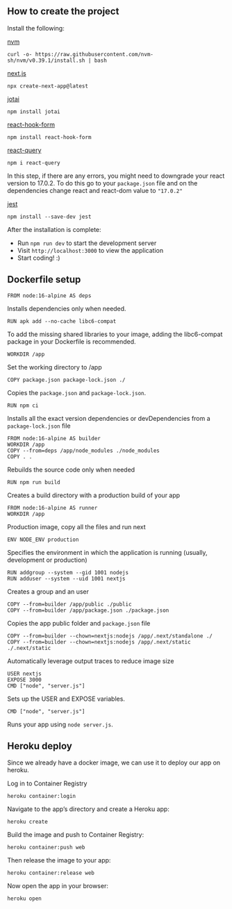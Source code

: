 ## How to create the project

Install the following:

[nvm](https://github.com/nvm-sh/nvm)

```shell
curl -o- https://raw.githubusercontent.com/nvm-sh/nvm/v0.39.1/install.sh | bash
```

[next.js](https://nextjs.org/docs)

```shell
npx create-next-app@latest
```

[jotai](https://jotai.org/docs/introduction)

```shell
npm install jotai
```

[react-hook-form](https://react-hook-form.com/get-started)

```shell
npm install react-hook-form
```

[react-query](https://react-query.tanstack.com/installation)

```shell
npm i react-query
```

In this step, if there are any errors, you might need to downgrade your react version to 17.0.2. To do this go to your `package.json` file and on the dependencies change react and react-dom value to `"17.0.2"`

[jest](https://jestjs.io/docs/getting-started)

```shell
npm install --save-dev jest
```

After the installation is complete:

- Run `npm run dev` to start the development server
- Visit  `http://localhost:3000` to view the application
- Start coding! :)



## Dockerfile setup

```shell
FROM node:16-alpine AS deps
```

Installs dependencies only when needed.

```shell
RUN apk add --no-cache libc6-compat
```

To add the missing shared libraries to your image, adding the libc6-compat package in your Dockerfile is recommended.

```shell
WORKDIR /app
```

Set the working directory to /app

```shell
COPY package.json package-lock.json ./ 
```

Copies the `package.json` and `package-lock.json`.

```shell
RUN npm ci
```

Installs all the exact version dependencies or devDependencies from a `package-lock.json` file

```shell
FROM node:16-alpine AS builder
WORKDIR /app
COPY --from=deps /app/node_modules ./node_modules
COPY . .
```

Rebuilds the source code only when needed

```shell
RUN npm run build
```

Creates a build directory with a production build of your app

```shell
FROM node:16-alpine AS runner
WORKDIR /app
```

Production image, copy all the files and run next

```shell
ENV NODE_ENV production
```

Specifies the environment in which the application is running (usually, development or production)

```shell
RUN addgroup --system --gid 1001 nodejs
RUN adduser --system --uid 1001 nextjs
```

Creates a group and an user

```shell
COPY --from=builder /app/public ./public
COPY --from=builder /app/package.json ./package.json
```

Copies the app public folder and `package.json` file

```shell
COPY --from=builder --chown=nextjs:nodejs /app/.next/standalone ./
COPY --from=builder --chown=nextjs:nodejs /app/.next/static ./.next/static
```

Automatically leverage output traces to reduce image size

```shell
USER nextjs
EXPOSE 3000
CMD ["node", "server.js"]
```

Sets up the USER and EXPOSE variables.

```shell
CMD ["node", "server.js"]
```

Runs your app using `node server.js`.


## Heroku deploy

Since we already have a docker image, we can use it to deploy our app on heroku.

Log in to Container Registry
```shell
heroku container:login
```

Navigate to the app’s directory and create a Heroku app:
```shell
heroku create
```

Build the image and push to Container Registry:
```shell
heroku container:push web
```

Then release the image to your app:
```shell
heroku container:release web
```

Now open the app in your browser:
```shell
heroku open
```
